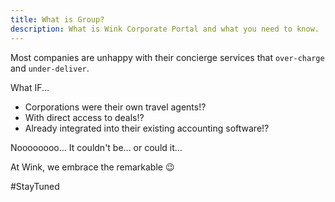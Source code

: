 ```yaml
---
title: What is Group?
description: What is Wink Corporate Portal and what you need to know.
---
```



<CloudinaryImage 
      width="700"
      height="525"
      resize="scale"
      quality="best"
      alt="Groups coming soon"
      src="academy/group-coming-soon" 
      errorImage="noimage_opaque_nyrtl0.png"
    />

Most companies are unhappy with their concierge services that `over-charge` and `under-deliver`.

What IF...

- Corporations were their own travel agents!?
- With direct access to deals!?
- Already integrated into their existing accounting software!?

Noooooooo... It couldn't be... or could it...

At Wink, we embrace the remarkable 😉

#StayTuned